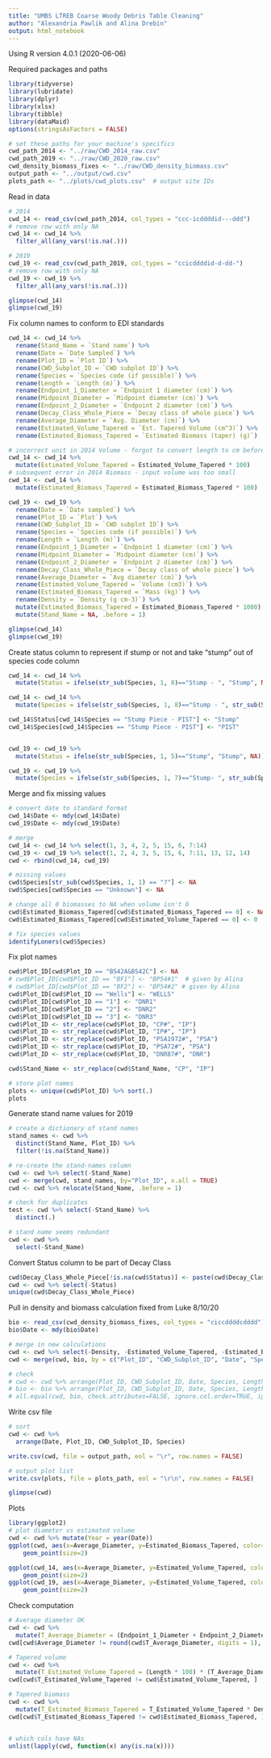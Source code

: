 ```yaml
---
title: "UMBS LTREB Coarse Woody Debris Table Cleaning"
author: "Alexandria Pawlik and Alina Drebin"
output: html_notebook
---
```


Using R version 4.0.1 (2020-06-06)

Required packages and paths
```r
library(tidyverse)
library(lubridate)
library(dplyr)
library(xlsx)
library(tibble)
library(dataMaid)
options(stringsAsFactors = FALSE)

# set these paths for your machine's specifics
cwd_path_2014 <- "../raw/CWD_2014_raw.csv"
cwd_path_2019 <- "../raw/CWD_2020_raw.csv"
cwd_density_biomass_fixes <- "../raw/CWD_density_biomass.csv"
output_path <- "../output/cwd.csv"
plots_path <- "../plots/cwd_plots.csv"  # output site IDs
```

Read in data
```r
# 2014
cwd_14 <- read_csv(cwd_path_2014, col_types = "ccc-icddddid---ddd")
# remove row with only NA
cwd_14 <- cwd_14 %>% 
  filter_all(any_vars(!is.na(.)))

# 2019
cwd_19 <- read_csv(cwd_path_2019, col_types = "ccicddddid-d-dd-")
# remove row with only NA
cwd_19 <- cwd_19 %>% 
  filter_all(any_vars(!is.na(.)))

glimpse(cwd_14)
glimpse(cwd_19)
```

Fix column names to conform to EDI standards
```r
cwd_14 <- cwd_14 %>% 
  rename(Stand_Name = `Stand name`) %>% 
  rename(Date = `Date Sampled`) %>% 
  rename(Plot_ID = `Plot ID`) %>% 
  rename(CWD_Subplot_ID = `CWD subplot ID`) %>% 
  rename(Species = `Species code (if possible)`) %>% 
  rename(Length = `Length (m)`) %>% 
  rename(Endpoint_1_Diameter = `Endpoint 1 diameter (cm)`) %>% 
  rename(Midpoint_Diameter = `Midpoint diameter (cm)`) %>% 
  rename(Endpoint_2_Diameter = `Endpoint 2 diameter (cm)`) %>% 
  rename(Decay_Class_Whole_Piece = `Decay class of whole piece`) %>% 
  rename(Average_Diameter = `Avg. Diameter (cm)`) %>% 
  rename(Estimated_Volume_Tapered = `Est. Tapered Volume (cm^3)`) %>% 
  rename(Estimated_Biomass_Tapered = `Estimated Biomass (taper) (g)`)

# incorrect unit in 2014 Volume - forgot to convert length to cm before multiplying for volume?
cwd_14 <- cwd_14 %>% 
  mutate(Estimated_Volume_Tapered = Estimated_Volume_Tapered * 100)
# subsequent error in 2014 Biomass - input volume was too small
cwd_14 <- cwd_14 %>% 
  mutate(Estimated_Biomass_Tapered = Estimated_Biomass_Tapered * 100)

cwd_19 <- cwd_19 %>% 
  rename(Date = `Date sampled`) %>% 
  rename(Plot_ID = `Plot`) %>% 
  rename(CWD_Subplot_ID = `CWD subplot ID`) %>% 
  rename(Species = `Species code (if possible)`) %>% 
  rename(Length = `Length (m)`) %>% 
  rename(Endpoint_1_Diameter = `Endpoint 1 diameter (cm)`) %>% 
  rename(Midpoint_Diameter = `Midpoint diameter (cm)`) %>% 
  rename(Endpoint_2_Diameter = `Endpoint 2 diameter (cm)`) %>% 
  rename(Decay_Class_Whole_Piece = `Decay class of whole piece`) %>% 
  rename(Average_Diameter = `Avg diameter (cm)`) %>% 
  rename(Estimated_Volume_Tapered = `Volume (cm3)`) %>% 
  rename(Estimated_Biomass_Tapered = `Mass (kg)`) %>% 
  rename(Density = `Density (g cm-3)`) %>% 
  mutate(Estimated_Biomass_Tapered = Estimated_Biomass_Tapered * 1000) %>% # convert to g
  mutate(Stand_Name = NA, .before = 1)

glimpse(cwd_14)
glimpse(cwd_19)
```

Create status column to represent if stump or not and take "stump" out of species code column
```r
cwd_14 <- cwd_14 %>% 
  mutate(Status = ifelse(str_sub(Species, 1, 8)=="Stump - ", "Stump", NA))

cwd_14 <- cwd_14 %>% 
  mutate(Species = ifelse(str_sub(Species, 1, 8)=="Stump - ", str_sub(Species, 9, -1), Species))

cwd_14$Status[cwd_14$Species == "Stump Piece - PIST"] <- "Stump"
cwd_14$Species[cwd_14$Species == "Stump Piece - PIST"] <- "PIST"


cwd_19 <- cwd_19 %>% 
  mutate(Status = ifelse(str_sub(Species, 1, 5)=="Stump", "Stump", NA))

cwd_19 <- cwd_19 %>% 
  mutate(Species = ifelse(str_sub(Species, 1, 7)=="Stump- ", str_sub(Species, 8, -1), Species))
```

Merge and fix missing values
```r
# convert date to standard format
cwd_14$Date <- mdy(cwd_14$Date)
cwd_19$Date <- mdy(cwd_19$Date)

# merge
cwd_14 <- cwd_14 %>% select(1, 3, 4, 2, 5, 15, 6, 7:14)
cwd_19 <- cwd_19 %>% select(1, 2, 4, 3, 5, 15, 6, 7:11, 13, 12, 14)
cwd <- rbind(cwd_14, cwd_19)

# missing values
cwd$Species[str_sub(cwd$Species, 1, 1) == "?"] <- NA
cwd$Species[cwd$Species == "Unknown"] <- NA

# change all 0 biomasses to NA when volume isn't 0
cwd$Estimated_Biomass_Tapered[cwd$Estimated_Biomass_Tapered == 0] <- NA
cwd$Estimated_Biomass_Tapered[cwd$Estimated_Volume_Tapered == 0] <- 0

# fix species values
identifyLoners(cwd$Species)
```

Fix plot names
```r
cwd$Plot_ID[cwd$Plot_ID == "BS42A&BS42C"] <- NA
# cwd$Plot_ID[cwd$Plot_ID == "BF1"] <- "BP54#1"  # given by Alina
# cwd$Plot_ID[cwd$Plot_ID == "BF2"] <- "BP54#2" # given by Alina
cwd$Plot_ID[cwd$Plot_ID == "Wells"] <- "WELLS"
cwd$Plot_ID[cwd$Plot_ID == "1"] <- "DNR1"
cwd$Plot_ID[cwd$Plot_ID == "2"] <- "DNR2"
cwd$Plot_ID[cwd$Plot_ID == "3"] <- "DNR3"
cwd$Plot_ID <- str_replace(cwd$Plot_ID, "CP#", "IP")
cwd$Plot_ID <- str_replace(cwd$Plot_ID, "IP#", "IP")
cwd$Plot_ID <- str_replace(cwd$Plot_ID, "PSA1972#", "PSA")
cwd$Plot_ID <- str_replace(cwd$Plot_ID, "PSA72#", "PSA")
cwd$Plot_ID <- str_replace(cwd$Plot_ID, "DNR87#", "DNR")

cwd$Stand_Name <- str_replace(cwd$Stand_Name, "CP", "IP")

# store plot names
plots <- unique(cwd$Plot_ID) %>% sort(.)
plots
```

Generate stand name values for 2019
```r
# create a dictionary of stand names
stand_names <- cwd %>% 
  distinct(Stand_Name, Plot_ID) %>% 
  filter(!is.na(Stand_Name))

# re-create the stand-names column
cwd <- cwd %>% select(-Stand_Name)
cwd <- merge(cwd, stand_names, by="Plot_ID", x.all = TRUE)
cwd <- cwd %>% relocate(Stand_Name, .before = 1)

# check for duplicates
test <- cwd %>% select(-Stand_Name) %>% 
  distinct(.)

# stand name seems redundant
cwd <- cwd %>%
  select(-Stand_Name)
```

Convert Status column to be part of Decay Class
```r
cwd$Decay_Class_Whole_Piece[!is.na(cwd$Status)] <- paste(cwd$Decay_Class_Whole_Piece[!is.na(cwd$Status)], "S", sep = "")
cwd <- cwd %>% select(-Status)
unique(cwd$Decay_Class_Whole_Piece)
```

Pull in density and biomass calculation fixed from Luke 8/10/20
```r
bio <- read_csv(cwd_density_biomass_fixes, col_types = "ciccddddcdddd")
bio$Date <- mdy(bio$Date)

# merge in new calculations
cwd <- cwd %>% select(-Density, -Estimated_Volume_Tapered, -Estimated_Biomass_Tapered)
cwd <- merge(cwd, bio, by = c("Plot_ID", "CWD_Subplot_ID", "Date", "Species", "Length", "Endpoint_1_Diameter", "Midpoint_Diameter", "Endpoint_2_Diameter", "Decay_Class_Whole_Piece", "Average_Diameter"), x.all = TRUE)

# check
# cwd <- cwd %>% arrange(Plot_ID, CWD_Subplot_ID, Date, Species, Length, Endpoint_1_Diameter, Midpoint_Diameter, Endpoint_2_Diameter, Decay_Class_Whole_Piece, Average_Diameter)
# bio <- bio %>% arrange(Plot_ID, CWD_Subplot_ID, Date, Species, Length, Endpoint_1_Diameter, Midpoint_Diameter, Endpoint_2_Diameter, Decay_Class_Whole_Piece, Average_Diameter)
# all.equal(cwd, bio, check.attributes=FALSE, ignore.col.order=TRUE, ignore.row.order=TRUE)
```

Write csv file
```r
# sort
cwd <- cwd %>% 
  arrange(Date, Plot_ID, CWD_Subplot_ID, Species)

write.csv(cwd, file = output_path, eol = "\r", row.names = FALSE)

# output plot list
write.csv(plots, file = plots_path, eol = "\r\n", row.names = FALSE)

glimpse(cwd)
```

Plots
```r
library(ggplot2)
# plot diameter vs estimated volume
cwd <- cwd %>% mutate(Year = year(Date))
ggplot(cwd, aes(x=Average_Diameter, y=Estimated_Biomass_Tapered, color=Year)) +
    geom_point(size=2)

ggplot(cwd_14, aes(x=Average_Diameter, y=Estimated_Volume_Tapered, color=Status)) +
    geom_point(size=2)
ggplot(cwd_19, aes(x=Average_Diameter, y=Estimated_Volume_Tapered, color=Status)) +
    geom_point(size=2)
```

Check computation
```r
# Average diameter OK
cwd <- cwd %>% 
  mutate(T_Average_Diameter = (Endpoint_1_Diameter + Endpoint_2_Diameter + Midpoint_Diameter) * (1/3), .after="Average_Diameter")
cwd[cwd$Average_Diameter != round(cwd$T_Average_Diameter, digits = 1), ]

# Tapered volume
cwd <- cwd %>% 
  mutate(T_Estimated_Volume_Tapered = (Length * 100) * (T_Average_Diameter / 2)^2 * pi, .after="Estimated_Volume_Tapered")
cwd[cwd$T_Estimated_Volume_Tapered != cwd$Estimated_Volume_Tapered, ]

# Tapered biomass
cwd <- cwd %>% 
  mutate(T_Estimated_Biomass_Tapered = T_Estimated_Volume_Tapered * Density, .after="Estimated_Biomass_Tapered")
cwd[cwd$T_Estimated_Biomass_Tapered != cwd$Estimated_Biomass_Tapered, ]


# which cols have NAs
unlist(lapply(cwd, function(x) any(is.na(x))))
```



